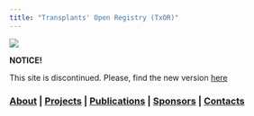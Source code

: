 ```yaml
---
title: "Transplants' Open Registry (TxOR)"
---
```


![](images/od2.jpg)

:::: {.blackbox data-latex=""}
::: {.center data-latex=""}
**NOTICE!**
:::

This site is discontinued. Please, find the new version [here](https://txor.netlify.app/)

::::


### [About](about.html) | [Projects](projects.html) | [Publications](publications.html) | [Sponsors](sponsors.html) | [Contacts](contacts.html)







<!-- [Disclaimer](disclaimer.html) | -->